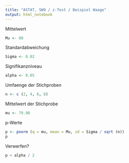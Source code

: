 ```yaml
---
title: "ASTAT, SW9 / z-Test / Beispiel Waage"
output: html_notebook
---
```

Mittelwert
```r
Mu <- 80
```
Standardabweichung
```r
Sigma <- 0.02
```
Signifikanzniveau
```r
alpha <- 0.05
```
Umfaenge der Stichproben
```r
n <- c (2, 4, 6, 8)
```
Mittelwert der Stichprobe
```r
mu <- 79.98
```
p-Werte
```r
p <- pnorm (q = mu, mean = Mu, sd = Sigma / sqrt (n))
p
```
Verwerfen?
```r
p < alpha / 2
```

